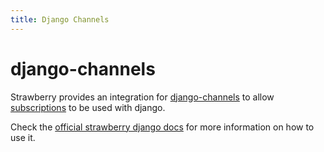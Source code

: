 ```yaml
---
title: Django Channels
---
```


# django-channels

Strawberry provides an integration for
[django-channels](https://channels.readthedocs.io/en/stable/) to allow
[subscriptions](/docs/django/guide/subscriptions) to be used with django.

Check the [official strawberry django docs](https://strawberry.rocks/docs/integrations/channels)
for more information on how to use it.
